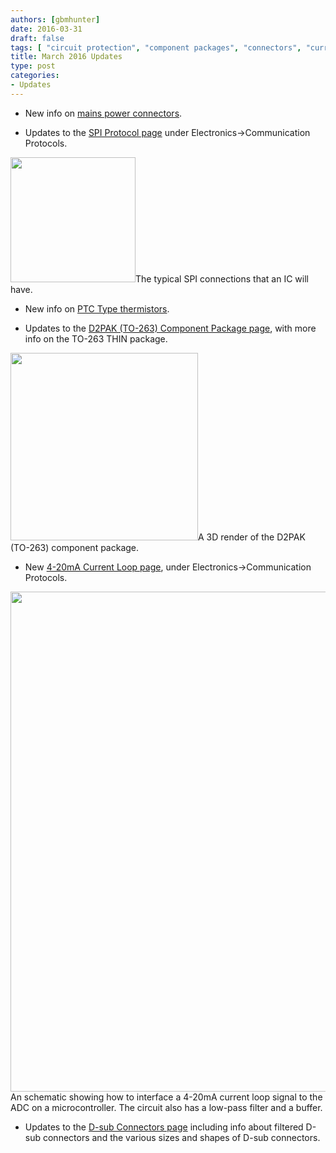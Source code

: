 ```yaml
---
authors: [gbmhunter]
date: 2016-03-31
draft: false
tags: [ "circuit protection", "component packages", "connectors", "current loop", " D-subminiature", "D2PAK", "TO-263", "mains power", "SPI", "thermistor" ] 
title: March 2016 Updates
type: post
categories:
- Updates
---
```



* New info on [mains power connectors](/electronics/components/connectors/#mains-power-connectors).

* Updates to the [SPI Protocol page](/electronics/communication-protocols/spi-communication-protocol/) under Electronics->Communication Protocols.


<Image src={typical_spi_connections} width="200px">The typical SPI connections that an IC will have.</Image>
  
* New info on [PTC Type thermistors](/electronics/components/ptc-resettable-fuses/).

* Updates to the [D2PAK (TO-263) Component Package page](/pcb-design/component-packages/d2pak-component-package/), with more info on the TO-263 THIN package.  


<Image src={d2pak_to_263_component_package_3d_render} width="300px">A 3D render of the D2PAK (TO-263) component package.</Image>
    
* New [4-20mA Current Loop page](/electronics/communication-protocols/4-20ma-current-loops/), under Electronics->Communication Protocols.  


<Image src={n_4_20ma_current_loop_interface_to_micro_schematic_with_filter_and_buffer} width="800px">An schematic showing how to interface a 4-20mA current loop signal to the ADC on a microcontroller. The circuit also has a low-pass filter and a buffer.</Image>
    
* Updates to the [D-sub Connectors page](/electronics/components/connectors/d-subminiature-d-sub-connectors/) including info about filtered D-sub connectors and the various sizes and shapes of D-sub connectors.
